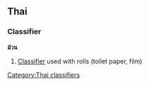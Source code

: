 ==Thai==
===Classifier===
'''ม้วน''' <!-- romanizations from 2 lonely planet phrasebooks (múan, móo·an)-->

# [[Classifier]] used with rolls (toilet paper, film)

[[Category:Thai classifiers]]